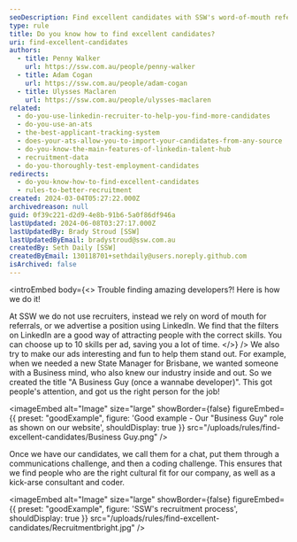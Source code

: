 ```yaml
---
seoDescription: Find excellent candidates with SSW's word-of-mouth referrals and engaging LinkedIn ads that showcase unique job titles and highlight the right cultural fit for your company.
type: rule
title: Do you know how to find excellent candidates?
uri: find-excellent-candidates
authors:
  - title: Penny Walker
    url: https://ssw.com.au/people/penny-walker
  - title: Adam Cogan
    url: https://ssw.com.au/people/adam-cogan
  - title: Ulysses Maclaren
    url: https://ssw.com.au/people/ulysses-maclaren
related:
  - do-you-use-linkedin-recruiter-to-help-you-find-more-candidates
  - do-you-use-an-ats
  - the-best-applicant-tracking-system
  - does-your-ats-allow-you-to-import-your-candidates-from-any-source
  - do-you-know-the-main-features-of-linkedin-talent-hub
  - recruitment-data
  - do-you-thoroughly-test-employment-candidates
redirects:
  - do-you-know-how-to-find-excellent-candidates
  - rules-to-better-recruitment
created: 2024-03-04T05:27:22.000Z
archivedreason: null
guid: 0f39c221-d2d9-4e8b-91b6-5a0f86df946a
lastUpdated: 2024-06-08T03:27:17.000Z
lastUpdatedBy: Brady Stroud [SSW]
lastUpdatedByEmail: bradystroud@ssw.com.au
createdBy: Seth Daily [SSW]
createdByEmail: 130118701+sethdaily@users.noreply.github.com
isArchived: false
---
```


<introEmbed
  body={<>
Trouble finding amazing developers?! Here is how we do it!

At SSW we do not use recruiters, instead we rely on word of mouth for referrals, or we advertise a position using LinkedIn. We find that the filters on LinkedIn are a good way of attracting people with the correct skills. You can choose up to 10 skills per ad, saving you a lot of time.
  </>}
/>
We also try to make our ads interesting and fun to help them stand out. For example, when we needed a new State Manager for Brisbane, we wanted someone with a Business mind, who also knew our industry inside and out. So we created the title "A Business Guy (once a wannabe developer)". This got people's attention, and got us the right person for the job!

<imageEmbed
  alt="Image"
  size="large"
  showBorder={false}
  figureEmbed={{
    preset: "goodExample",
    figure: 'Good example - Our "Business Guy" role as shown on our website',
    shouldDisplay: true
  }}
  src="/uploads/rules/find-excellent-candidates/Business Guy.png"
/>

Once we have our candidates, we call them for a chat, put them through a communications challenge, and then a coding challenge. This ensures that we find people who are the right cultural fit for our company, as well as a kick-arse consultant and coder.

<imageEmbed
  alt="Image"
  size="large"
  showBorder={false}
  figureEmbed={{
    preset: "goodExample",
    figure: 'SSW\'s recruitment process',
    shouldDisplay: true
  }}
  src="/uploads/rules/find-excellent-candidates/Recruitmentbright.jpg"
/>
